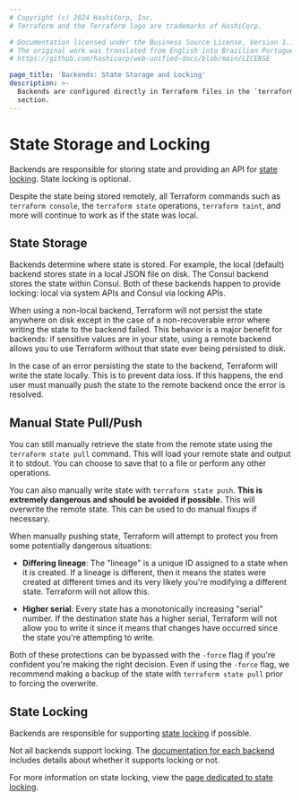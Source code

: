 ```yaml
---
# Copyright (c) 2024 HashiCorp, Inc.
# Terraform and the Terraform logo are trademarks of HashiCorp.

# Documentation licensed under the Business Source License, Version 1.1.
# The original work was translated from English into Brazilian Portuguese.
# https://github.com/hashicorp/web-unified-docs/blob/main/LICENSE

page_title: 'Backends: State Storage and Locking'
description: >-
  Backends are configured directly in Terraform files in the `terraform`
  section.
---
```


# State Storage and Locking

Backends are responsible for storing state and providing an API for
[state locking](/terraform/language/state/locking). State locking is optional.

Despite the state being stored remotely, all Terraform commands such
as `terraform console`, the `terraform state` operations, `terraform taint`,
and more will continue to work as if the state was local.

## State Storage

Backends determine where state is stored. For example, the local (default)
backend stores state in a local JSON file on disk. The Consul backend stores
the state within Consul. Both of these backends happen to provide locking:
local via system APIs and Consul via locking APIs.

When using a non-local backend, Terraform will not persist the state anywhere
on disk except in the case of a non-recoverable error where writing the state
to the backend failed. This behavior is a major benefit for backends: if
sensitive values are in your state, using a remote backend allows you to use
Terraform without that state ever being persisted to disk.

In the case of an error persisting the state to the backend, Terraform will
write the state locally. This is to prevent data loss. If this happens, the
end user must manually push the state to the remote backend once the error
is resolved.

## Manual State Pull/Push

You can still manually retrieve the state from the remote state using
the `terraform state pull` command. This will load your remote state and
output it to stdout. You can choose to save that to a file or perform any
other operations.

You can also manually write state with `terraform state push`. **This
is extremely dangerous and should be avoided if possible.** This will
overwrite the remote state. This can be used to do manual fixups if necessary.

When manually pushing state, Terraform will attempt to protect you from
some potentially dangerous situations:

- **Differing lineage**: The "lineage" is a unique ID assigned to a state
  when it is created. If a lineage is different, then it means the states
  were created at different times and its very likely you're modifying a
  different state. Terraform will not allow this.

- **Higher serial**: Every state has a monotonically increasing "serial"
  number. If the destination state has a higher serial, Terraform will
  not allow you to write it since it means that changes have occurred since
  the state you're attempting to write.

Both of these protections can be bypassed with the `-force` flag if you're
confident you're making the right decision. Even if using the `-force` flag,
we recommend making a backup of the state with `terraform state pull`
prior to forcing the overwrite.

## State Locking

Backends are responsible for supporting [state locking](/terraform/language/state/locking)
if possible.

Not all backends support locking. The [documentation for each backend](/terraform/language/backend#available-backends) includes details about whether it supports locking or not.

For more information on state locking, view the
[page dedicated to state locking](/terraform/language/state/locking).
